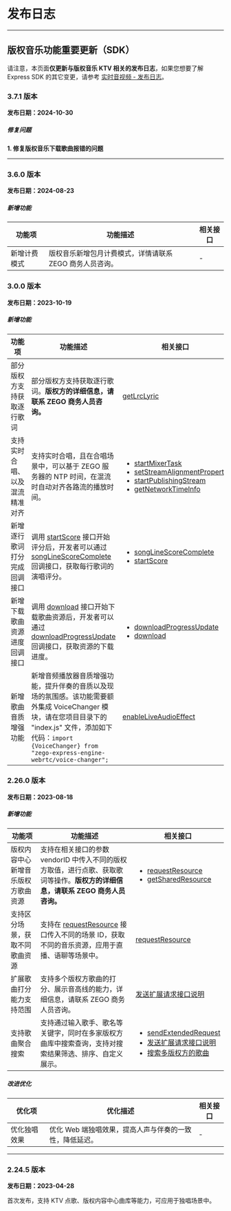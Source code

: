 # 发布日志

- - -

## 版权音乐功能重要更新（SDK）

<Warning title="注意">

请注意，本页面**仅更新与版权音乐 KTV 相关的发布日志**，如果您想要了解 Express SDK 的其它变更，请参考 [实时音视频 - 发布日志](/real-time-video-web/client-sdk/release-notes)。
</Warning>

### 3.7.1 版本

**发布日期：2024-10-30** 

<h5>修复问题</h5>

**1. 修复版权音乐下载歌曲报错的问题**

---

### 3.6.0 版本

**发布日期：2024-08-23** 

<h5>新增功能</h5>

| 功能项 | 功能描述 | 相关接口 |
|--------|----------|----------|
| 新增计费模式 | 版权音乐新增包月计费模式，详情请联系 ZEGO 商务人员咨询。 | - |

### 3.0.0 版本

**发布日期：2023-10-19** 

<h5>新增功能</h5>

| 功能项 | 功能描述 | 相关接口 |
|--------|----------|----------|
| 部分版权方支持获取逐行歌词 | 部分版权方支持获取逐行歌词。**版权方的详细信息，请联系 ZEGO 商务人员咨询。** | [getLrcLyric](https://doc-zh.zego.im/article/api?doc=Express_Video_SDK_API~javascript_web~class~ZegoCopyrightedMusic#get-lrc-lyric) |
| 支持实时合唱、以及混流精准对齐 | 支持实时合唱，且在合唱场景中，可以基于 ZEGO 服务器的 NTP 时间，在混流时自动对齐各路流的播放时间。 | <ul><li>[startMixerTask](https://doc-zh.zego.im/article/api?doc=Express_Video_SDK_API~javascript_web~class~ZegoExpressEngine#start-mixer-task)</li><li>[setStreamAlignmentProperty](https://doc-zh.zego.im/article/api?doc=Express_Video_SDK_API~javascript_web~class~ZegoExpressEngine#set-stream-alignment-property)</li><li>[startPublishingStream](https://doc-zh.zego.im/article/api?doc=Express_Video_SDK_API~javascript_web~class~ZegoExpressEngine#start-publishing-stream)</li><li>[getNetworkTimeInfo](https://doc-zh.zego.im/article/api?doc=Express_Video_SDK_API~javascript_web~class~ZegoExpressEngine#get-network-time-info)</li></ul> |
| 新增逐行歌词打分完成回调接口 | 调用 [startScore](https://doc-zh.zego.im/article/api?doc=Express_Video_SDK_API~javascript_web~class~ZegoCopyrightedMusic#start-score) 接口开始评分后，开发者可以通过 [songLineScoreComplete](https://doc-zh.zego.im/article/api?doc=Express_Video_SDK_API~javascript_web~interface~ZegoCopyrightedMusicEvent#song-line-score-complete) 回调接口，获取每行歌词的演唱评分。 | <ul><li>[songLineScoreComplete](https://doc-zh.zego.im/article/api?doc=Express_Video_SDK_API~javascript_web~interface~ZegoCopyrightedMusicEvent#song-line-score-complete)</li><li>[startScore](https://doc-zh.zego.im/article/api?doc=Express_Video_SDK_API~javascript_web~class~ZegoCopyrightedMusic#start-score)</li></ul> |
| 新增下载歌曲资源进度回调接口 | 调用 [download](https://doc-zh.zego.im/article/api?doc=Express_Video_SDK_API~javascript_web~class~ZegoCopyrightedMusic#download) 接口开始下载歌曲资源后，开发者可以通过 [downloadProgressUpdate](https://doc-zh.zego.im/article/api?doc=Express_Video_SDK_API~javascript_web~interface~ZegoCopyrightedMusicEvent#download-progress-update) 回调接口，获取资源的下载进度。 | <ul><li>[downloadProgressUpdate](https://doc-zh.zego.im/article/api?doc=Express_Video_SDK_API~javascript_web~interface~ZegoCopyrightedMusicEvent#download-progress-update)</li><li>[download](https://doc-zh.zego.im/article/api?doc=Express_Video_SDK_API~javascript_web~class~ZegoCopyrightedMusic#download)</li></ul> |
| 新增歌曲音质增强功能 | 新增音频播放器音质增强功能，提升伴奏的音质以及现场的氛围感。该功能需要额外集成 VoiceChanger 模块，请在您项目目录下的 "index.js" 文件，添加如下代码：`import {VoiceChanger} from "zego-express-engine-webrtc/voice-changer";` | [enableLiveAudioEffect](https://doc-zh.zego.im/article/api?doc=Express_Video_SDK_API~javascript_web~class~ZegoExpressEngine#enable-live-audio-effect) |

### 2.26.0 版本

**发布日期：2023-08-18** 

<h5>新增功能</h5>

| 功能项 | 功能描述 | 相关接口 |
|--------|----------|----------|
| 版权内容中心新增音乐版权方歌曲资源 | 支持在相关接口的参数 vendorID 中传入不同的版权方取值，进行点歌、获取歌词等操作。**版权方的详细信息，请联系 ZEGO 商务人员咨询。** | <ul><li>[requestResource](https://doc-zh.zego.im/article/api?doc=Express_Video_SDK_API~javascript_web~class~ZegoCopyrightedMusic#request-resource)</li><li>[getSharedResource](https://doc-zh.zego.im/article/api?doc=Express_Video_SDK_API~javascript_web~class~ZegoCopyrightedMusic#get-shared-resource)</li></ul> |
| 支持区分场景，获取不同歌曲资源 | 支持在 [requestResource](https://doc-zh.zego.im/article/api?doc=Express_Video_SDK_API~javascript_web~class~ZegoCopyrightedMusic#request-resource) 接口传入不同的场景 ID，获取不同的音乐资源，应用于直播、语聊等场景中。 | [requestResource](https://doc-zh.zego.im/article/api?doc=Express_Video_SDK_API~javascript_web~class~ZegoCopyrightedMusic#request-resource) |
| 扩展歌曲打分能力支持范围 | 支持多个版权方歌曲的打分、展示音高线的能力，详细信息，请联系 ZEGO 商务人员咨询。 | [发送扩展请求接口说明](https://doc-zh.zego.im/article/api?doc=copyright_music_agreement/copyright_music_agreement) |
| 支持歌曲聚合搜索 | 支持通过输入歌手、歌名等关键字，同时在多家版权方曲库中搜索查询，支持对搜索结果筛选、排序、自定义展示。 | <ul><li>[sendExtendedRequest](https://doc-zh.zego.im/article/api?doc=Express_Video_SDK_API~javascript_web~class~ZegoCopyrightedMusic#send-extended-request)</li><li>[发送扩展请求接口说明](https://doc-zh.zego.im/article/api?doc=copyright_music_agreement/copyright_music_agreement)</li><li>[搜索多版权方的歌曲](https://doc-zh.zego.im/article/api?doc=KTV_Live_Chorus_Program_down-muti_VendorID)</li></ul> |

<h5>改进优化</h5>

| 优化项 | 优化描述 | 相关接口 |
|--------|----------|----------|
| 优化独唱效果 | 优化 Web 端独唱效果，提高人声与伴奏的一致性，降低延迟。 | - |

---


### 2.24.5 版本

**发布日期：2023-04-28** 

首次发布，支持 KTV 点歌、版权内容中心曲库等能力，可应用于独唱场景中。